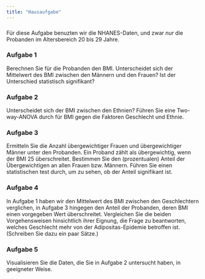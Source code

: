 ```yaml
---
title: "Hausaufgabe"
---
```


### 

Für diese Aufgabe benuzten wir die NHANES-Daten, und zwar *nur* die Probanden im Altersbereich 20 bis 29 Jahre. 

### Aufgabe 1

Berechnen Sie für die Probanden den BMI. Unterscheidet sich der Mittelwert des BMI zwischen den Männern und den Frauen? Ist der Unterschied statistisch signifikant?

### Aufgabe 2

Unterscheidet sich der BMI zwischen den Ethnien? Führen Sie eine Two-way-ANOVA durch für BMI gegen die Faktoren Geschlecht und Ethnie.

### Aufgabe 3

Ermitteln Sie die Anzahl übergewichtiger Frauen und übergewichtiger Männer unter den Probanden. Ein Proband zählt als übergewichtig, wenn der BMI 25 überschreitet. Bestimmen Sie den (prozentualen) Anteil der Übergewichtigen an allen Frauen bzw. Männern. Führen Sie einen statistischen test durch, um zu sehen, ob der Anteil signifikant ist.

### Aufgabe 4

In Aufgabe 1 haben wir den Mittelwert des BMI zwischen den Geschlechtern verglichen, in Aufgabe 3 hingegen den Anteil der Probanden, deren BMI einen vorgegeben Wert überschreitet. Vergleichen Sie die beiden Vorgehensweisen hinsichtlich ihrer Eignung, die Frage zu beantworten, welches Geschlecht mehr von der Adipositas-Epidemie betroffen ist. (Schreiben Sie dazu ein paar Sätze.)

### Aufgabe 5

Visualisieren Sie die Daten, die Sie in Aufgabe 2 untersucht haben, in geeigneter Weise.